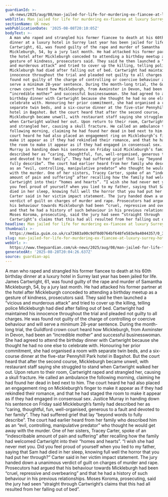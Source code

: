 ```yaml
---
guardianId: >-
  uk-news/2025/aug/08/man-jailed-for-life-for-murdering-ex-fiancee-at-luxury-surrey-hotel
webTitle: Man jailed for life for murdering ex-fiancee at luxury Surrey hotel
sectionName: UK news
webPublicationDate: '2025-08-08T20:10:05Z'
bodyText: >-
  A man who raped and strangled his former fiancee to death at his 60th birthday
  dinner at a luxury hotel in Surrey last year has been jailed for life. James
  Cartwright, 61, was found guilty of the rape and murder of Samantha
  Mickleburgh, 54, by a jury last month. He had attacked his former partner at
  the hotel after Mickleburgh conceded to attending a birthday meetup as a
  gesture of kindness, prosecutors said. They said he then launched a “vicious
  and murderous attack” and tried to cover up the killing, telling police
  Mickleburgh had died after falling out of bed. Cartwright had maintained his
  innocence throughout the trial and pleaded not guilty to all charges. He was
  found not guilty of the charge of controlling or coercive behaviour and will
  serve a minimum 28-year sentence. During the month-long trial, the Guildford
  crown court heard how Mickleburgh, from Axminster in Devon, had been an
  “incredible mother” and successful businesswoman. She had agreed to attend the
  birthday dinner with Cartwright because she thought he had no one else to
  celebrate with. Honouring her prior commitment, she had organised a room with
  separate twin beds, and a six-course dinner at the five-star Pennyhill Park
  hotel in Bagshot. But the court heard that after the second course,
  Mickleburgh became unwell, with restaurant staff saying she struggled to stand
  when Cartwright walked her out. Upon return to their room, Cartwright raped
  and strangled her, causing a skull fracture. He called an ambulance the
  following morning, claiming he had found her dead in bed next to him. The
  court heard he had also placed an engagement ring on Mickleburgh’s finger to
  make it appear as if they had rekindled their romance, and that he had staged
  the room to make it appear as if they had engaged in consensual sex. Justice
  Murray in handing down his sentence on Friday said Mickleburgh’s family had
  described her as “caring, thoughtful, fun, well-organised, generous to a fault
  and devoted to her family”. They had suffered grief that lay “beyond words to
  fully describe”. The court had earlier heard from her family who described him
  as an “evil, controlling, manipulative predator” who thought he would get away
  with the murder. One of her sisters, Tracey Carter, spoke of an “indescribable
  amount of pain and suffering” after recalling how the family had welcomed
  Cartwright into their “homes and hearts”. “I wish she had never met you. Did
  you feel proud of yourself when you lied to my father, saying that Sam had
  died in her sleep, knowing full well the horror that you had put her through?”
  Carter said in her victim impact statement. The jury handed down a unanimous
  verdict of guilt on charges of murder and rape. Prosecutors had argued that
  his behaviour towards Mickleburgh had been “cruel, repressive and overbearing”
  and that he had a history of such behaviour in his previous relationships.
  Moses Koroma, prosecuting, said the jury had seen “straight through
  Cartwright’s claims that this had all resulted from her falling out of bed”.
headline: Man jailed for life for murdering ex-fiancee at luxury Surrey hotel
thumbnail: >-
  https://media.guim.co.uk/ca72603a90c9df0d0764bf648fe583e9a4044357/0_384_1065_851/500.jpg
slug: man-jailed-for-life-for-murdering-ex-fiancee-at-luxury-surrey-hotel
webUrl: >-
  https://www.theguardian.com/uk-news/2025/aug/08/man-jailed-for-life-for-murdering-ex-fiancee-at-luxury-surrey-hotel
generatedAt: '2025-08-28T20:04:26.637Z'
source: guardian-api
---
```

A man who raped and strangled his former fiancee to death at his 60th birthday dinner at a luxury hotel in Surrey last year has been jailed for life. James Cartwright, 61, was found guilty of the rape and murder of Samantha Mickleburgh, 54, by a jury last month. He had attacked his former partner at the hotel after Mickleburgh conceded to attending a birthday meetup as a gesture of kindness, prosecutors said. They said he then launched a “vicious and murderous attack” and tried to cover up the killing, telling police Mickleburgh had died after falling out of bed. Cartwright had maintained his innocence throughout the trial and pleaded not guilty to all charges. He was found not guilty of the charge of controlling or coercive behaviour and will serve a minimum 28-year sentence. During the month-long trial, the Guildford crown court heard how Mickleburgh, from Axminster in Devon, had been an “incredible mother” and successful businesswoman. She had agreed to attend the birthday dinner with Cartwright because she thought he had no one else to celebrate with. Honouring her prior commitment, she had organised a room with separate twin beds, and a six-course dinner at the five-star Pennyhill Park hotel in Bagshot. But the court heard that after the second course, Mickleburgh became unwell, with restaurant staff saying she struggled to stand when Cartwright walked her out. Upon return to their room, Cartwright raped and strangled her, causing a skull fracture. He called an ambulance the following morning, claiming he had found her dead in bed next to him. The court heard he had also placed an engagement ring on Mickleburgh’s finger to make it appear as if they had rekindled their romance, and that he had staged the room to make it appear as if they had engaged in consensual sex. Justice Murray in handing down his sentence on Friday said Mickleburgh’s family had described her as “caring, thoughtful, fun, well-organised, generous to a fault and devoted to her family”. They had suffered grief that lay “beyond words to fully describe”. The court had earlier heard from her family who described him as an “evil, controlling, manipulative predator” who thought he would get away with the murder. One of her sisters, Tracey Carter, spoke of an “indescribable amount of pain and suffering” after recalling how the family had welcomed Cartwright into their “homes and hearts”. “I wish she had never met you. Did you feel proud of yourself when you lied to my father, saying that Sam had died in her sleep, knowing full well the horror that you had put her through?” Carter said in her victim impact statement. The jury handed down a unanimous verdict of guilt on charges of murder and rape. Prosecutors had argued that his behaviour towards Mickleburgh had been “cruel, repressive and overbearing” and that he had a history of such behaviour in his previous relationships. Moses Koroma, prosecuting, said the jury had seen “straight through Cartwright’s claims that this had all resulted from her falling out of bed”.
